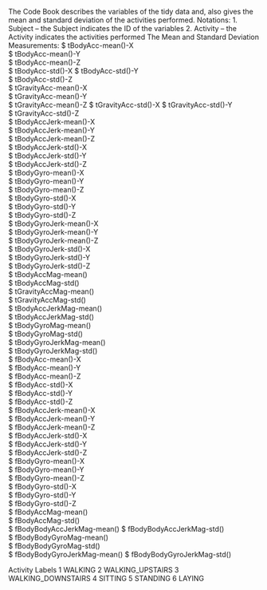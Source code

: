 The Code Book describes the variables of the tidy data and, also gives the mean and standard deviation of the activities performed.
Notations:
1.	Subject – the Subject indicates the ID of the variables
2.	Activity – the Activity indicates the activities performed
The Mean and Standard Deviation Measurements:
 $ tBodyAcc-mean()-X         
 $ tBodyAcc-mean()-Y          
 $ tBodyAcc-mean()-Z          
 $ tBodyAcc-std()-X
 $ tBodyAcc-std()-Y           
 $ tBodyAcc-std()-Z           
 $ tGravityAcc-mean()-X       
 $ tGravityAcc-mean()-Y       
 $ tGravityAcc-mean()-Z
 $ tGravityAcc-std()-X
 $ tGravityAcc-std()-Y        
 $ tGravityAcc-std()-Z        
 $ tBodyAccJerk-mean()-X      
 $ tBodyAccJerk-mean()-Y      
 $ tBodyAccJerk-mean()-Z      
$ tBodyAccJerk-std()-X       
 $ tBodyAccJerk-std()-Y      
 $ tBodyAccJerk-std()-Z      
 $ tBodyGyro-mean()-X        
 $ tBodyGyro-mean()-Y        
 $ tBodyGyro-mean()-Z        
 $ tBodyGyro-std()-X        
 $ tBodyGyro-std()-Y        
 $ tBodyGyro-std()-Z        
 $ tBodyGyroJerk-mean()-X     
 $ tBodyGyroJerk-mean()-Y     
 $ tBodyGyroJerk-mean()-Z     
 $ tBodyGyroJerk-std()-X      
 $ tBodyGyroJerk-std()-Y      
 $ tBodyGyroJerk-std()-Z      
 $ tBodyAccMag-mean()       
 $ tBodyAccMag-std()         
 $ tGravityAccMag-mean()     
 $ tGravityAccMag-std()       
 $ tBodyAccJerkMag-mean()     
 $ tBodyAccJerkMag-std()      
 $ tBodyGyroMag-mean()      
 $ tBodyGyroMag-std()         
 $ tBodyGyroJerkMag-mean()    
 $ tBodyGyroJerkMag-std()     
 $ fBodyAcc-mean()-X          
 $ fBodyAcc-mean()-Y          
 $ fBodyAcc-mean()-Z          
 $ fBodyAcc-std()-X           
 $ fBodyAcc-std()-Y           
 $ fBodyAcc-std()-Z           
 $ fBodyAccJerk-mean()-X      
 $ fBodyAccJerk-mean()-Y      
 $ fBodyAccJerk-mean()-Z      
 $ fBodyAccJerk-std()-X       
 $ fBodyAccJerk-std()-Y       
 $ fBodyAccJerk-std()-Z       
 $ fBodyGyro-mean()-X       
 $ fBodyGyro-mean()-Y       
 $ fBodyGyro-mean()-Z       
 $ fBodyGyro-std()-X          
 $ fBodyGyro-std()-Y          
 $ fBodyGyro-std()-Z          
 $ fBodyAccMag-mean()   
 $ fBodyAccMag-std()        
 $ fBodyBodyAccJerkMag-mean() 
 $ fBodyBodyAccJerkMag-std()  
 $ fBodyBodyGyroMag-mean()   
 $ fBodyBodyGyroMag-std()     
 $ fBodyBodyGyroJerkMag-mean()
 $ fBodyBodyGyroJerkMag-std() 

Activity Labels
1 WALKING
2 WALKING_UPSTAIRS
3 WALKING_DOWNSTAIRS
4 SITTING
5 STANDING
6 LAYING
